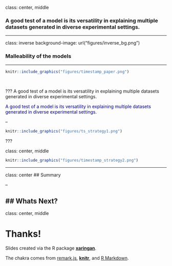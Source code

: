 
class: center, middle

### A good test of a model is its versatility in explaining multiple datasets generated in diverse experimental settings.

---

class: inverse
background-image: url("figures/inverse_bg.png")


### Malleability of the models
<hr>


```r

knitr::include_graphics("figures/timestamp_paper.png")
```

</br>

???
A good test of a model is its versatility in explaining multiple datasets generated in diverse experimental settings.

<p style="color:navy;">A good test of a model is its versatility in explaining multiple datasets generated in diverse experimental settings.</p>

--

```r

knitr::include_graphics("figures/ts_strategy1.png")
```

???

class: center, middle

```r

knitr::include_graphics("figures/timestamp_strategy2.png")
```

---

class: center
## Summary

--

## Whats Next?
---

class: center, middle

# Thanks!

Slides created via the R package [**xaringan**](https://github.com/yihui/xaringan).

The chakra comes from [remark.js](https://remarkjs.com), [**knitr**](http://yihui.name/knitr), and [R Markdown](https://rmarkdown.rstudio.com).
